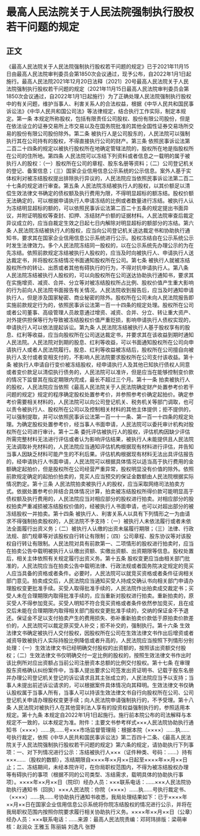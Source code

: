 # 最高人民法院关于人民法院强制执行股权若干问题的规定
## 正文
《最高人民法院关于人民法院强制执行股权若干问题的规定》已于2021年11月15日由最高人民法院审判委员会第1850次会议通过，现予公布，自2022年1月1日起施行。最高人民法院2021年12月20日法释〔2021〕20号最高人民法院关于人民法院强制执行股权若干问题的规定（2021年11月15日最高人民法院审判委员会第1850次会议通过，自2022年1月1日起施行）为了正确处理人民法院强制执行股权中的有关问题，维护当事人、利害关系人的合法权益，根据《中华人民共和国民事诉讼法》《中华人民共和国公司法》等法律规定，结合执行工作实际，制定本规定。第一条  本规定所称股权，包括有限责任公司股权、股份有限公司股份，但是在依法设立的证券交易所上市交易以及在国务院批准的其他全国性证券交易场所交易的股份有限公司股份除外。第二条  被执行人是公司股东的，人民法院可以强制执行其在公司持有的股权，不得直接执行公司的财产。第三条  依照民事诉讼法第二百二十四条的规定以被执行股权所在地确定管辖法院的，股权所在地是指股权所在公司的住所地。第四条  人民法院可以冻结下列资料或者信息之一载明的属于被执行人的股权：（一）股权所在公司的章程、股东名册等资料；（二）公司登记机关的登记、备案信息；（三）国家企业信用信息公示系统的公示信息。案外人基于实体权利对被冻结股权提出排除执行异议的，人民法院应当依照民事诉讼法第二百二十七条的规定进行审查。第五条  人民法院冻结被执行人的股权，以其价额足以清偿生效法律文书确定的债权额及执行费用为限，不得明显超标的额冻结。股权价额无法确定的，可以根据申请执行人申请冻结的比例或者数量进行冻结。被执行人认为冻结明显超标的额的，可以依照民事诉讼法第二百二十五条的规定提出书面异议，并附证明股权等查封、扣押、冻结财产价额的证据材料。人民法院审查后裁定异议成立的，应当自裁定生效之日起七日内解除对明显超标的额部分的冻结。第六条  人民法院冻结被执行人的股权，应当向公司登记机关送达裁定书和协助执行通知书，要求其在国家企业信用信息公示系统进行公示。股权冻结自在公示系统公示时发生法律效力。多个人民法院冻结同一股权的，以在公示系统先办理公示的为在先冻结。依照前款规定冻结被执行人股权的，应当及时向被执行人、申请执行人送达裁定书，并将股权冻结情况书面通知股权所在公司。第七条  被执行人就被冻结股权所作的转让、出质或者其他有碍执行的行为，不得对抗申请执行人。第八条  人民法院冻结被执行人股权的，可以向股权所在公司送达协助执行通知书，要求其在实施增资、减资、合并、分立等对被冻结股权所占比例、股权价值产生重大影响的行为前向人民法院书面报告有关情况。人民法院收到报告后，应当及时通知申请执行人，但是涉及国家秘密、商业秘密的除外。股权所在公司未向人民法院报告即实施前款规定行为的，依照民事诉讼法第一百一十四条的规定处理。股权所在公司或者公司董事、高级管理人员故意通过增资、减资、合并、分立、转让重大资产、对外提供担保等行为导致被冻结股权价值严重贬损，影响申请执行人债权实现的，申请执行人可以依法提起诉讼。第九条  人民法院冻结被执行人基于股权享有的股息、红利等收益，应当向股权所在公司送达裁定书，并要求其在该收益到期时通知人民法院。人民法院对到期的股息、红利等收益，可以书面通知股权所在公司向申请执行人或者人民法院履行。股息、红利等收益被冻结后，股权所在公司擅自向被执行人支付或者变相支付的，不影响人民法院要求股权所在公司支付该收益。第十条  被执行人申请自行变价被冻结股权，经申请执行人及其他已知执行债权人同意或者变价款足以清偿执行债务的，人民法院可以准许，但是应当在能够控制变价款的情况下监督其在指定期限内完成，最长不超过三个月。第十一条  拍卖被执行人的股权，人民法院应当依照《最高人民法院关于人民法院确定财产处置参考价若干问题的规定》规定的程序确定股权处置参考价，并参照参考价确定起拍价。确定参考价需要相关材料的，人民法院可以向公司登记机关、税务机关等部门调取，也可以责令被执行人、股权所在公司以及控制相关材料的其他主体提供；拒不提供的，可以强制提取，并可以依照民事诉讼法第一百一十一条、第一百一十四条的规定处理。为确定股权处置参考价，经当事人书面申请，人民法院可以委托审计机构对股权所在公司进行审计。第十二条  委托评估被执行人的股权，评估机构因缺少评估所需完整材料无法进行评估或者认为影响评估结果，被执行人未能提供且人民法院无法调取补充材料的，人民法院应当通知评估机构根据现有材料进行评估，并告知当事人因缺乏材料可能产生的不利后果。评估机构根据现有材料无法出具评估报告的，经申请执行人书面申请，人民法院可以根据具体情况以适当高于执行费用的金额确定起拍价，但是股权所在公司经营严重异常，股权明显没有价值的除外。依照前款规定确定的起拍价拍卖的，竞买人应当预交的保证金数额由人民法院根据实际情况酌定。第十三条  人民法院拍卖被执行人的股权，应当采取网络司法拍卖方式。依据处置参考价并结合具体情况计算，拍卖被冻结股权所得价款可能明显高于债权额及执行费用的，人民法院应当对相应部分的股权进行拍卖。对相应部分的股权拍卖严重减损被冻结股权价值的，经被执行人书面申请，也可以对超出部分的被冻结股权一并拍卖。第十四条  被执行人、利害关系人以具有下列情形之一为由请求不得强制拍卖股权的，人民法院不予支持：（一）被执行人未依法履行或者未依法全面履行出资义务；（二）被执行人认缴的出资未届履行期限；（三）法律、行政法规、部门规章等对该股权自行转让有限制；（四）公司章程、股东协议等对该股权自行转让有限制。人民法院对具有前款第一、二项情形的股权进行拍卖时，应当在拍卖公告中载明被执行人认缴出资额、实缴出资额、出资期限等信息。股权处置后，相关主体依照有关规定履行出资义务。第十五条  股权变更应当由相关部门批准的，人民法院应当在拍卖公告中载明法律、行政法规或者国务院决定规定的竞买人应当具备的资格或者条件。必要时，人民法院可以就竞买资格或者条件征询相关部门意见。拍卖成交后，人民法院应当通知买受人持成交确认书向相关部门申请办理股权变更批准手续。买受人取得批准手续的，人民法院作出拍卖成交裁定书；买受人未在合理期限内取得批准手续的，应当重新对股权进行拍卖。重新拍卖的，原买受人不得参加竞买。买受人明知不符合竞买资格或者条件依然参加竞买，且在成交后未能在合理期限内取得相关部门股权变更批准手续的，交纳的保证金不予退还。保证金不足以支付拍卖产生的费用损失、弥补重新拍卖价款低于原拍卖价款差价的，人民法院可以裁定原买受人补交；拒不补交的，强制执行。第十六条  生效法律文书确定被执行人交付股权，因股权所在公司在生效法律文书作出后增资或者减资导致被执行人实际持股比例降低或者升高的，人民法院应当按照下列情形分别处理：（一）生效法律文书已经明确交付股权的出资额的，按照该出资额交付股权；（二）生效法律文书仅明确交付一定比例的股权的，按照生效法律文书作出时该比例所对应出资额占当前公司注册资本总额的比例交付股权。第十七条  在审理股东资格确认纠纷案件中，当事人提出要求公司签发出资证明书、记载于股东名册并办理公司登记机关登记的诉讼请求且其主张成立的，人民法院应当予以支持；当事人未提出前述诉讼请求的，可以根据案件具体情况向其释明。生效法律文书仅确认股权属于当事人所有，当事人可以持该生效法律文书自行向股权所在公司、公司登记机关申请办理股权变更手续；向人民法院申请强制执行的，不予受理。第十八条  人民法院对被执行人在其他营利法人享有的投资权益强制执行的，参照适用本规定。第十九条  本规定自2022年1月1日起施行。施行前本院公布的司法解释与本规定不一致的，以本规定为准。附件：主要文书参考样式×××人民法院协助执行通知书（××××）……执……号×××市场监督管理局：根据本院（××××）……执……号执行裁定，依照《中华人民共和国民事诉讼法》第二百四十二条、《最高人民法院关于人民法院强制执行股权若干问题的规定》第六条的规定，请协助执行下列事项：一、对下列情况进行公示：冻结被执行人×××（证件种类、号码：……）持有×××……（股权的数额），冻结期限自××××年××月××日起至××××年××月××日止；二、冻结期间，未经本院许可，在你局职权范围内，不得为被冻结股权办理      等有碍执行的事项（根据不同的公司类型、冻结需求，载明具体的协助执行事项）。××××年××月××日（院印）经办人员：×××联系电话：……×××人民法院协助执行通知书（回执）×××人民法院：你院（××××）……执……号执行裁定书、（××××）……执……号协助执行通知书收悉，我局处理结果如下：已于××××年××月××日在国家企业信用信息公示系统将你院冻结股权的情况进行公示，并将在我局职权范围内按照你院要求履行相关协助执行义务。××××年××月××日（公章）经办人员：×××联系电话：……来源：最高人民法院责编：邓珂玮排版：梁萌审核：赵润众 王雅玉 陈丽娟 刘逸凡 张野